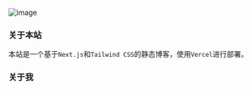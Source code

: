 <title>关于 | zty's blog</title>

![image](https://source.unsplash.com/random/800x450/?city,night)

### 关于本站

本站是一个基于`Next.js`和`Tailwind CSS`的静态博客，使用`Vercel`进行部署。

### 关于我
